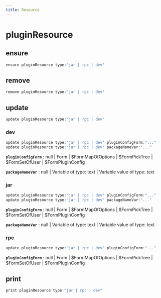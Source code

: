 ```yaml
---
title: Resource
---
```


# pluginResource

## ensure

```js filename="Terminal" copy
ensure pluginResource type:"jar | rpc | dev"
```


## remove

```js filename="Terminal" copy
remove pluginResource type:"jar | rpc | dev"
```


## update

```js filename="Terminal" copy
update pluginResource type:"jar | rpc | dev"
```


### dev
```js filename="Terminal" copy
update pluginResource type:"jar | rpc | dev" pluginConfigForm:"..."
update pluginResource type:"jar | rpc | dev" packageNameVar:"..."
```

**`pluginConfigForm`**
 : null | Form | $FormMapOfOptions | $FormPickTree | $FormSetOfUser | $FormPluginConfig

**`packageNameVar`**
 : null | Variable of type: text | Variable value of type: text

### jar
```js filename="Terminal" copy
update pluginResource type:"jar | rpc | dev" pluginConfigForm:"..."
update pluginResource type:"jar | rpc | dev" packageNameVar:"..."
```

**`pluginConfigForm`**
 : null | Form | $FormMapOfOptions | $FormPickTree | $FormSetOfUser | $FormPluginConfig

**`packageNameVar`**
 : null | Variable of type: text | Variable value of type: text

### rpc
```js filename="Terminal" copy
update pluginResource type:"jar | rpc | dev" pluginConfigForm:"..."
```

**`pluginConfigForm`**
 : null | Form | $FormMapOfOptions | $FormPickTree | $FormSetOfUser | $FormPluginConfig


## print

```js filename="Terminal" copy
print pluginResource type:"jar | rpc | dev"
```


